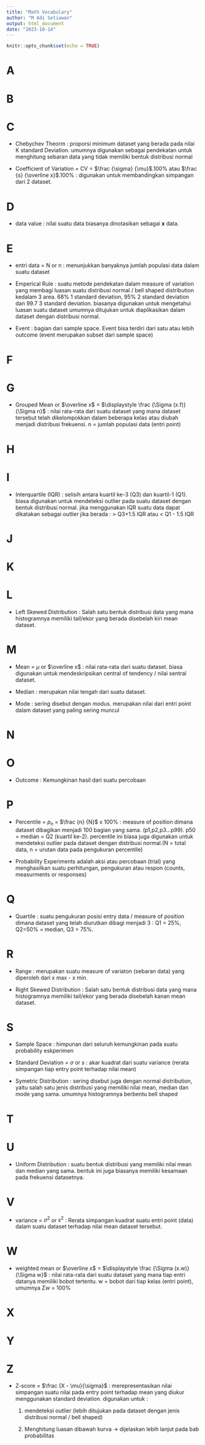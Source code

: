 ```yaml
---
title: "Math Vocabulary"
author: "M Adi Setiawan"
output: html_document
date: "2023-10-14"
---
```


```r
knitr::opts_chunk$set(echo = TRUE)
```

# A
# B
# C

  * Chebychev Theorm : proporsi minimum dataset yang berada pada nilai K standard Deviation. umumnya digunakan sebagai pendekatan untuk menghitung sebaran data yang tidak memiliki bentuk distribusi normal
  
  * Coefficient of Variation = CV = $\frac {\sigma} {\mu}$.100% atau $\frac {s} {\overline x}$.100% : digunakan untuk membandingkan simpangan dari 2 dataset.

# D

  * data value : nilai suatu data biasanya dinotasikan sebagai **x** data.
  
# E

  * entri data = N or n : menunjukkan banyaknya jumlah populasi data dalam suatu dataset 
  
  * Emperical Rule : suatu metode pendekatan dalam measure of variation yang membagi luasan suatu distribusi normal / bell shaped distribution kedalam 3 area. 68% 1 standard deviation, 95% 2 standard deviation dan 99.7 3 standard deviation. biasanya digunakan untuk mengetahui luasan suatu dataset umumnya ditujukan untuk diaplikasikan dalam dataset dengan distribusi normal.
  
  * Event : bagian dari sample space. Event bisa terdiri dari satu atau lebih outcome (event merupakan subset dari sample space)

# F
# G

  * Grouped Mean or $\overline x$ = $\displaystyle \frac  {\Sigma (x.f)}{\Sigma n}$ : nilai rata-rata dari suatu dataset yang mana dataset tersebut telah dikelompokkan dalam beberapa kelas atau diubah menjadi distribusi frekuensi. n = jumlah populasi data (entri point)

# H
# I

  * Interquartile (IQR) : selisih antara kuartil ke-3 (Q3) dan kuartil-1 (Q1). biasa digunakan untuk mendeteksi outlier pada suatu dataset dengan bentuk distribusi normal. jika menggunakan IQR suatu data dapat dikatakan sebagai outlier jika berada : > Q3+1.5 IQR atau < Q1 - 1.5 IQR

# J
# K
# L

  * Left Skewed Distribution : Salah satu bentuk distribusi data yang mana histogramnya memiliki tail/ekor yang berada disebelah kiri mean dataset.

# M

  * Mean = $\mu$ or $\overline x$ : nilai rata-rata dari suatu dataset. biasa digunakan untuk mendeskripsikan central of tendency / nilai sentral dataset.
  
  * Median : merupakan nilai tengah dari suatu dataset.
  
  * Mode : sering disebut dengan modus. merupakan nilai dari entri point dalam dataset yang paling sering muncul

# N
# O

  * Outcome : Kemungkinan hasil dari suatu percobaan

# P

  * Percentile =  $p_n$ = $\frac {n} {N}$ x 100% : measure of position dimana dataset dibagikan menjadi 100 bagian yang sama. (p1,p2,p3...p99). p50 = median = Q2 (kuartil ke-2). percentile ini biasa juga digunakan untuk mendeteksi outlier pada dataset dengan distribusi normal.(N = total data, n = urutan data pada pengukuran percentile)
  
  * Probability Experiments adalah aksi atau percobaan (trial) yang menghasilkan suatu perhitungan, pengukuran atau respon (counts, measurments or responses)
  

# Q

  * Quartile : suatu pengukuran posisi entry data / measure of position dimana dataset yang telah diurutkan dibagi menjadi 3 : Q1 = 25%, Q2=50% = median, Q3 = 75%.

# R

  * Range : merupakan suatu measure of variaton (sebaran data) yang diperoleh dari x max - x min.
  
  * Right Skewed Distribution : Salah satu bentuk distribusi data yang mana histogramnya memiliki tail/ekor yang berada disebelah kanan mean dataset.

# S

  * Sample Space : himpunan dari seluruh kemungkinan pada suatu probability eskperimen

  * Standard Deviation = $\sigma$ or $s$ : akar kuadrat dari suatu variance (rerata simpangan tiap entry point terhadap nilai mean)
  
  * Symetric Distribution : sering disebut juga dengan normal distribution, yaitu salah satu jenis distribusi yang memiliki nilai mean, median dan mode yang sama. umumnya histogramnya berbentu bell shaped
  
# T
# U

  * Uniform Distribution : suatu bentuk distribusi yang memiliki nilai mean dan median yang sama. bentuk ini juga biasanya memiliki kesamaan pada frekuensi datasetnya.

# V
  
  * variance = $\sigma^2$ or $s^2$ : Rerata simpangan kuadrat suatu entri point (data) dalam suatu dataset terhadap nilai mean dataset tersebut.
  
# W

  * weighted mean or $\overline x$ = $\displaystyle \frac  {\Sigma (x.w)}{\Sigma w}$ : nilai rata-rata dari suatu dataset yang mana tiap entri datanya memiliki bobot tertentu. w = bobot dari tiap kelas (entri point), umumnya $\Sigma w$ = 100%

# X
# Y
# Z

  * Z-score =  $\frac {X - \mu}{\sigma}$ : merepresentasikan nilai simpangan suatu nilai pada entry point terhadap mean yang diukur menggunakan standard deviation.  digunakan untuk : 
      1. mendeteksi outlier (lebih ditujukan pada dataset dengan jenis distribusi normal / bell shaped)
      
      2. Menghitung luasan dibawah kurva -> dijelaskan lebih lanjut pada bab probabilitas


